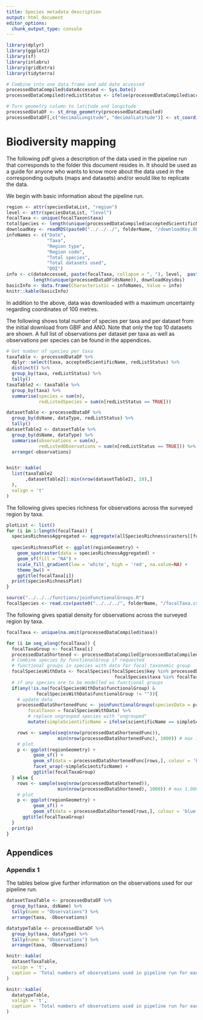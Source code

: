 ```yaml
---
title: Species metadata description
output: html_document
editor_options: 
  chunk_output_type: console
---
```


``` r
library(dplyr)
library(ggplot2)
library(sf)
library(inlabru)
library(gridExtra)
library(tidyterra)

# Combine into one data frame and add date accessed
processedDataCompiled$dateAccessed <- Sys.Date()
processedDataCompiled$redListStatus <- ifelse(processedDataCompiled$acceptedScientificName %in% redListSpecies$validSpecies, TRUE, FALSE)

# Turn geometry column to latitude and longitude
processedDataDF <- st_drop_geometry(processedDataCompiled)
processedDataDF[,c("decimalLongitude", "decimalLatitude")] <- st_coordinates(processedDataCompiled)

```

# Biodiversity mapping

The following pdf gives a description of the data used in the pipeline run that corresponds to the folder this document resides in.
It should be used as a guide for anyone who wants to know more about the data used in the corresponding outputs (maps and datasets)
and/or would like to replicate the data.

We begin with basic information about the pipeline run.


``` r

region <- attr(speciesDataList, "region")
level <- attr(speciesDataList, "level")
focalTaxa <- unique(focalTaxon$taxa)
totalSpecies <- length(unique(processedDataCompiled$acceptedScientificName))
downloadKey <- readRDS(paste0("../../../", folderName, "/downloadKey.RDS"))
infoNames <- c("Date",
               "Taxa",
               "Region type",
               "Region code",
               "Total species",
               "Total datasets used", 
               "DOI")
info <- c(dateAccessed, paste(focalTaxa, collapse = ", "), level,  paste(region, collapse = ", "), totalSpecies,
          length(unique(processedDataDF$dsName)), downloadKey$doi)
basicInfo <- data.frame(Characteristic = infoNames, Value = info)
knitr::kable(basicInfo)
```

In addition to the above, data was downloaded with a maximum uncertainty regarding coordinates of 100 metres.

The following shows total number of species per taxa and per dataset from the initial download from GBIF and ANO.
Note that only the top 10 datasets are shown. A full list of observations per dataset per taxa as well as observations per species can be found in the appendices.

``` r
# Get number of species per taxa
taxaTable <- processedDataDF %>%
  dplyr::select(taxa, acceptedScientificName, redListStatus) %>%
  distinct() %>%
  group_by(taxa, redListStatus) %>%
  tally()
taxaTable2 <- taxaTable %>%
  group_by(taxa) %>%
  summarise(species = sum(n),
            redListedSpecies = sum(n[redListStatus == TRUE]))

datasetTable <- processedDataDF %>%
  group_by(dsName, dataType, redListStatus) %>%
  tally()
datasetTable2 <- datasetTable %>%
  group_by(dsName, dataType) %>%
  summarise(observations = sum(n),
            redListedObservations = sum(n[redListStatus == TRUE])) %>%
  arrange(-observations)


knitr::kable(
  list(taxaTable2
       ,datasetTable2[1:min(nrow(datasetTable2), 10),]
  ), 
  valign = 't'
)

```

The following gives species richness for observations across the surveyed region by taxa.

``` r
plotList <- list()
for (i in 1:length(focalTaxa)) {
  speciesRichnessAggregated <- aggregate(allSpeciesRichness$rasters[[focalTaxa[i]]], fact = 4)
  
  speciesRichnessPlot <- ggplot(regionGeometry) +
    geom_spatraster(data = speciesRichnessAggregated) +
    geom_sf(fill = "NA") +
    scale_fill_gradient(low = 'white', high = 'red', na.value=NA) +
    theme_bw() +
    ggtitle(focalTaxa[i])
  print(speciesRichnessPlot)
}


```


\newpage

```r
source("../../../functions/joinFunctionalGroups.R")
focalSpecies <- read.csv(paste0("../../../", folderName, "/focalTaxa.csv"))
```

The following gives spatial density for observations across the surveyed region by taxa.
```r
focalTaxa <- unique(na.omit(processedDataCompiled$taxa)) 

for (i in seq_along(focalTaxa)) {
  focalTaxaGroup <- focalTaxa[i]
  processedDataShortened <- processedDataCompiled[processedDataCompiled$taxa == focalTaxaGroup,]
  # Combine species by functionalGroup if requested
  # functional groups in species with data for focal taxonomic group
  focalSpeciesWithData <- focalSpecies[focalSpecies$key %in% processedDataShortened$taxonKeyProject &  # species with data
                                        focalSpecies$taxa %in% focalTaxaGroup,]  # and of focal taxa (in case same species in different taxa)
  # if any species are to be modelled as functional groups
  if(any(!is.na(focalSpeciesWithData$functionalGroup) & 
           focalSpeciesWithData$functionalGroup != "")){
    # update data
    processedDataShortenedFunc <- joinFunctionalGroups(speciesData = processedDataShortened,
        focalTaxon = focalSpeciesWithData) %>%
        # replace ungrouped species with "ungrouped"
        mutate(simpleScientificName = ifelse(scientificName == simpleScientificName, "Ungrouped", simpleScientificName))

    rows <- sample(seq(nrow(processedDataShortenedFunc)), 
                   min(nrow(processedDataShortenedFunc), 1000)) # max 1,000 data points
    # plot
    p <- ggplot(regionGeometry) +
          geom_sf() +
          geom_sf(data = processedDataShortenedFunc[rows,], colour = 'blue', size = 0.1) +
          facet_wrap(~simpleScientificName) +
          ggtitle(focalTaxaGroup)
  } else {
    rows <- sample(seq(nrow(processedDataShortened)), 
                   min(nrow(processedDataShortened), 1000)) # max 1,000 data points
    # plot
    p <- ggplot(regionGeometry) +
          geom_sf() +
          geom_sf(data = processedDataShortened[rows,], colour = 'blue', size = 0.1) +
      ggtitle(focalTaxaGroup)
  }
  print(p)
}
```


\newpage

## Appendices

### Appendix 1

The tables below give further information on the observations used for our pipeline run.


``` r
datasetTaxaTable <- processedDataDF %>%
  group_by(taxa, dsName) %>%
  tally(name = "Observations") %>%
  arrange(taxa, -Observations)

datatypeTable <- processedDataDF %>%
  group_by(taxa, dataType) %>%
  tally(name = "Observations") %>%
  arrange(taxa, -Observations)

knitr::kable(
  datasetTaxaTable, 
  valign = 't',
  caption = 'Total numbers of observations used in pipeline run for each dataset by taxa.'
)

knitr::kable(
  datatypeTable, 
  valign = 't',
  caption = 'Total numbers of observations used in pipeline run for each data type by taxa.'
)

```
